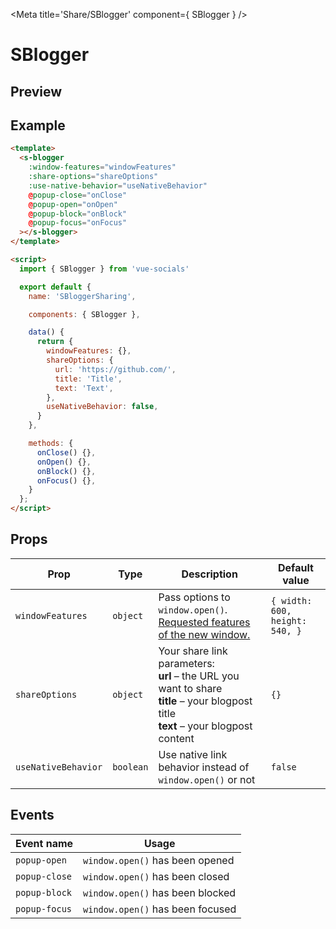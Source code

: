 
<Meta title='Share/SBlogger' component={ SBlogger } />

<style>{`
  .custom-preview .base-canvas {
    height: auto;
  }
`}</style>

# SBlogger

## Preview

<Preview className="custom-preview">
  <Story id='share-sblogger--default' />
</Preview>

## Example

```html
<template>
  <s-blogger
    :window-features="windowFeatures"
    :share-options="shareOptions"
    :use-native-behavior="useNativeBehavior"
    @popup-close="onClose"
    @popup-open="onOpen"
    @popup-block="onBlock"
    @popup-focus="onFocus"
  ></s-blogger>
</template>

<script>
  import { SBlogger } from 'vue-socials'

  export default {
    name: 'SBloggerSharing',

    components: { SBlogger },

    data() {
      return {
        windowFeatures: {},
        shareOptions: {
          url: 'https://github.com/',
          title: 'Title',
          text: 'Text',
        },
        useNativeBehavior: false,
      }
    },

    methods: {
      onClose() {},
      onOpen() {},
      onBlock() {},
      onFocus() {},
    }
  };
</script>
```

## Props

| Prop | Type | Description | Default value |
| ------ | ------ | ------ | ------ |
`windowFeatures` | `object` | Pass options to `window.open()`. [Requested features of the new window.](https://developer.mozilla.org/en-US/docs/Web/API/Window/open#window_features) | `{ width: 600, height: 540, }`
`shareOptions` | `object` | Your share link parameters: <br /> **url** – the URL you want to share <br /> **title** – your blogpost title  <br /> **text** – your blogpost content <br /> | `{}`
`useNativeBehavior` | `boolean` | Use native link behavior instead of `window.open()` or not | `false`

## Events

| Event name | Usage |
| ------ | ------ |
`popup-open` | `window.open()` has been opened |
`popup-close` | `window.open()` has been closed |
`popup-block` | `window.open()` has been blocked |
`popup-focus` | `window.open()` has been focused |

